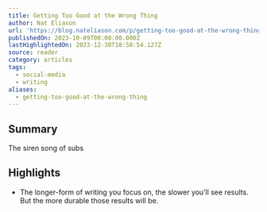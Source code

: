 ```yaml
---
title: Getting Too Good at the Wrong Thing
author: Nat Eliason
url: 'https://blog.nateliason.com/p/getting-too-good-at-the-wrong-thing'
publishedOn: 2023-10-09T00:00:00.000Z
lastHighlightedOn: 2023-12-30T18:58:54.127Z
source: reader
category: articles
tags:
  - social-media
  - writing
aliases:
  - getting-too-good-at-the-wrong-thing
---
```

## Summary

The siren song of subs

## Highlights
- The longer-form of writing you focus on, the slower you’ll see results. But the more durable those results will be.
